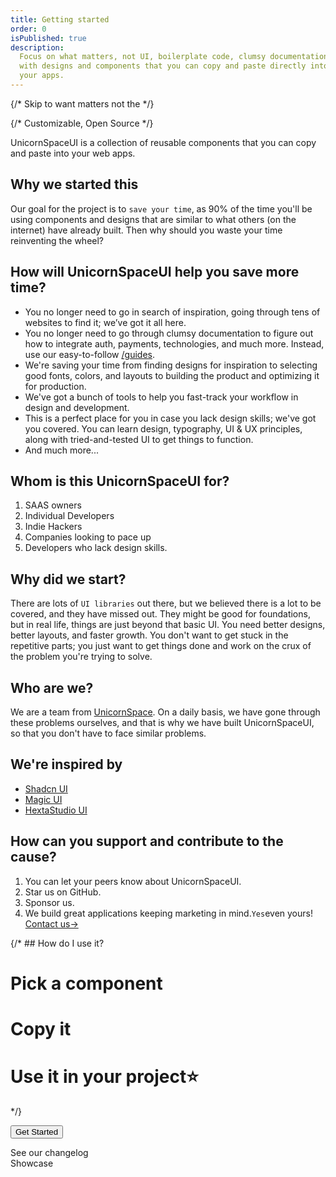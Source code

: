 ```yaml
---
title: Getting started
order: 0
isPublished: true
description:
  Focus on what matters, not UI, boilerplate code, clumsy documentation. Leave that on us. Get inspired, plan, create great web pages
  with designs and components that you can copy and paste directly into
  your apps.
---
```


{/* Skip to want matters not the */}

{/* Customizable, Open Source */}

<div style={{maxWidth:"700px"}}>
UnicornSpaceUI is a collection of reusable components that you can copy
and paste into your web apps.

## Why we started this

Our goal for the project is to `save your time`, as 90% of the time you'll be using components and designs that are similar to what others (on the internet) have already built. Then why should you waste your time reinventing the wheel?

## How will UnicornSpaceUI help you save more time?

- You no longer need to go in search of inspiration, going through tens of websites to find it; we’ve got it all here.
- You no longer need to go through clumsy documentation to figure out how to integrate auth, payments, technologies, and much more. Instead, use our easy-to-follow [/guides](/guides).
- We're saving your time from finding designs for inspiration to selecting good fonts, colors, and layouts to building the product and optimizing it for production.
- We've got a bunch of tools to help you fast-track your workflow in design and development.
- This is a perfect place for you in case you lack design skills; we've got you covered. You can learn design, typography, UI & UX principles, along with tried-and-tested UI to get things to function.
- And much more...

## Whom is this UnicornSpaceUI for?

1. SAAS owners
2. Individual Developers
3. Indie Hackers
4. Companies looking to pace up
5. Developers who lack design skills.

## Why did we start?

There are lots of `UI libraries` out there, but we believed there is a lot to be covered, and they have missed out. They might be good for foundations, but in real life, things are just beyond that basic UI. You need better designs, better layouts, and faster growth. You don't want to get stuck in the repetitive parts; you just want to get things done and work on the crux of the problem you're trying to solve.

## Who are we?

We are a team from [UnicornSpace](https://www.unicornspace.tech/). On a daily basis, we have gone through these problems ourselves, and that is why we have built UnicornSpaceUI, so that you don't have to face similar problems.

## We're inspired by

- [Shadcn UI](https://ui.shadcn.com/)
- [Magic UI](https://ui.hextastudio.in/)
- [HextaStudio UI](https://magicui.design/)

## How can you support and contribute to the cause?

1. You can let your peers know about UnicornSpaceUI.
2. Star us on GitHub.
3. Sponsor us.
4. We build great applications keeping marketing in mind.`Yes`even yours! [Contact us->](https://www.unicornspace.tech/)


{/* ## How do I use it?
<Steps>
# Pick a component
# Copy it
# Use it in your project⭐
</Steps> */}

<Button>Get Started</Button>
<br/>
<Link href="/changelog">See our changelog</Link>
<br/>
<Link href="/showcase">Showcase</Link>



</div>
